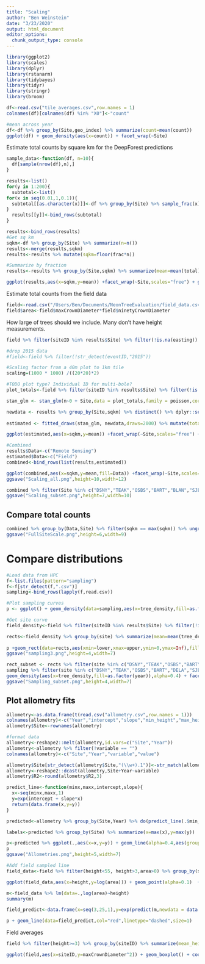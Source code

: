 ```yaml
---
title: "Scaling"
author: "Ben Weinstein"
date: "3/23/2020"
output: html_document
editor_options: 
  chunk_output_type: console
---
```


```r
library(ggplot2)
library(scales)
library(dplyr)
library(rstanarm)
library(tidybayes)
library(tidyr)
library(stringr)
library(broom)
```

```r
df<-read.csv("tile_averages.csv",row.names = 1)
colnames(df)[colnames(df) %in% "X0"]<-"count"

#mean across year
df<-df %>% group_by(Site,geo_index) %>% summarize(count=mean(count))
ggplot(df) + geom_density(aes(x=count)) + facet_wrap(~Site)
```

Estimate total counts by square km for the DeepForest predictions

```r
sample_data<-function(df, n=10){
  df[sample(nrow(df),n),]
}

results<-list()
for(y in 1:200){
  subtotal<-list()
for(x in seq(0.01,1,0.1)){
  subtotal[[as.character(x)]]<-df %>% group_by(Site) %>% sample_frac(x) %>% summarize(total=sum(count)) %>% mutate(frac=x)
}
  results[[y]]<-bind_rows(subtotal)
}

results<-bind_rows(results)
#Get sq km
sqkm<-df %>% group_by(Site) %>% summarize(n=n())
results<-merge(results,sqkm)
results<-results %>% mutate(sqkm=floor(frac*n))

#Summarize by fraction
results<-results %>% group_by(Site,sqkm) %>% summarize(mean=mean(total),lower=quantile(total,0.05),upper=quantile(total,0.95))

ggplot(results,aes(x=sqkm,y=mean)) +facet_wrap(~Site,scales="free") + geom_line() + geom_ribbon(aes(ymin=lower,ymax=upper)) + scale_y_continuous(label=comma) + labs(x="Extent (km^2)",y="Tree Count")
```

Estimate total counts from the field data

```r
field<-read.csv("/Users/Ben/Documents/NeonTreeEvaluation/field_data.csv")
field$area<-field$maxCrownDiameter*field$ninetyCrownDiameter
```

How large of trees should we include. Many don't have height measurements.

```r
field %>% filter(siteID %in% results$Site) %>% filter(!is.na(easting)) %>% filter(stemDiameter < 8) %>% ggplot(.,aes(x=height,fill=siteID)) + geom_density(alpha=0.5) 
```

```r
#drop 2015 data
#field<-field %>% filter(!str_detect(eventID,"2015"))

#Scaling factor from a 40m plot to 1km tile
scaling=(1000 * 1000) /((20*20)*2)

#TODO plot type? Individual ID for multi-bole?
plot_totals<-field %>% filter(siteID %in% results$Site) %>% filter(!is.na(easting)) %>% filter(stemDiameter > 7.5) %>% filter(is.na(height)|height>3) %>% group_by(Site=siteID,plotID,eventID) %>% summarize(n=n()) %>% summarize(n=round(mean(n)))

stan_glm <- stan_glm(n~0 + Site,data = plot_totals,family = poisson,cores=4, iter=20000) 
```

```r
newdata <- results %>% group_by(Site,sqkm) %>% distinct() %>% dplyr::select(Site,sqkm) %>% filter(Site %in% plot_totals$Site)
  
estimated <- fitted_draws(stan_glm, newdata,draws=2000) %>% mutate(total=(sqkm * .value)*scaling)  %>% group_by(Site,sqkm,.draw) %>% summarize(total=sum(total)) %>% summarize(mean=mean(total),lower=quantile(total,0.05),upper=quantile(total,0.95))

ggplot(estimated,aes(x=sqkm,y=mean)) +facet_wrap(~Site,scales="free") + geom_line() + geom_ribbon(aes(ymin=lower,ymax=upper)) + scale_y_continuous(label=comma) + labs(x="Extent (km^2)",y="Tree Count")

#Combined
results$Data<-c("Remote Sensing")
estimated$Data<-c("Field")
combined<-bind_rows(list(results,estimated))

ggplot(combined,aes(x=sqkm,y=mean,fill=Data)) +facet_wrap(~Site,scales="free") + geom_line(col="black") + geom_ribbon(aes(ymin=lower,ymax=upper),alpha=0.5) + scale_y_continuous(label=comma) + labs(x="Extent (km^2)",y="Tree Count")  + theme_bw()
ggsave("Scaling_all.png",height=10,width=12)

combined %>% filter(Site %in% c("DSNY","TEAK","OSBS","BART","BLAN","SJER","MLBS","WREF","KONZ")) %>% ggplot(. ,aes(x=sqkm,y=mean,fill=Data)) +facet_wrap(~Site,scales="free") + geom_line(col="black") + geom_ribbon(aes(ymin=lower,ymax=upper),alpha=0.5) + scale_y_continuous(label=comma) + labs(x="Extent (km^2)",y="Tree Count")  + theme_bw()
ggsave("Scaling_subset.png",height=7,width=10)
```

## Compare total counts

```r
combined %>% group_by(Data,Site) %>% filter(sqkm == max(sqkm)) %>% ungroup() %>% pivot_wider(names_from=Data,values_from=c(mean,lower,upper)) %>% ggplot(., aes(x=mean_Field,y=`mean_Remote Sensing`)) + geom_point()  + labs(x="Field",y="Remote Sensing") + ggtitle("Tree Count") + geom_abline(linetype="dashed") + coord_fixed()    + geom_text(aes(label=Site),size=2,hjust=1.1,vjust=1.2) + theme_bw()  + scale_x_continuous(limits=c(0e7,1.5e7),labels=comma) + scale_y_continuous(limits=c(0e7,1e7),labels=comma) + geom_errorbarh(aes(xmin=lower_Field,xmax=upper_Field))
ggsave("FullSiteScale.png",height=6,width=9)
```

# Compare distributions

```r
#Load data from HPC
f<-list.files(pattern="sampling")
f<-f[str_detect(f,".csv")]
sampling<-bind_rows(lapply(f,read.csv))

#Plot sampling curves
p <- ggplot() + geom_density(data=sampling,aes(x=tree_density,fill=as.factor(year)),alpha=0.4) + facet_wrap(~site,scales="free") + labs(fill="year")

#Get site curve
field_density<-field %>% filter(siteID %in% results$Site) %>% filter(!is.na(easting)) %>% filter(stemDiameter > 7.5) %>% filter(is.na(height)|height>3) %>% group_by(site=siteID,plotID,eventID) %>% summarize(n=n()) %>% summarize(tree_density=round(mean(n)))

rects<-field_density %>% group_by(site) %>% summarize(mean=mean(tree_density),lower=quantile(tree_density,0.05), upper=quantile(tree_density,0.95))
  
p +geom_rect(data=rects,aes(xmin=lower,xmax=upper,ymin=0,ymax=Inf),fill="black",alpha=0.2) + geom_vline(data=rects,aes(xintercept=mean),linetype="dashed") + theme_bw() + labs(x="Trees per plot",fill="Year")
ggsave("sampling3.png",height=4,width=7)

rect_subset <- rects %>% filter(site %in% c("DSNY","TEAK","OSBS","BART","DELA","SJER","JERC","WREF","LENO"))
sampling %>% filter(site %in% c("DSNY","TEAK","OSBS","BART","DELA","SJER","JERC","WREF","LENO")) %>% ggplot(.) + 
geom_density(aes(x=tree_density,fill=as.factor(year)),alpha=0.4) + facet_wrap(~site,scales="free") + labs(fill="year") +geom_rect(data=rect_subset,aes(xmin=lower,xmax=upper,ymin=0,ymax=Inf),fill="black",alpha=0.2) + geom_vline(data=rect_subset,aes(xintercept=mean),linetype="dashed") + theme_bw() + labs(x="Trees per plot",fill="Year")
ggsave("Sampling_subset.png",height=4,width=7)
```

## Plot allometry fits

```r
allometry<-as.data.frame(t(read.csv("allometry.csv",row.names = 1)))
colnames(allometry)<-c("Year","intercept","slope","min_height","max_height","R2","n")
allometry$Site<-rownames(allometry)

#format data
allometry<-reshape2::melt(allometry,id.vars=c("Site","Year"))
allometry<-allometry %>% filter(!variable == "")
colnames(allometry)<-c("Site","Year","variable","value")

allometry$Site[str_detect(allometry$Site,"(\\w+).1")]<-str_match(allometry$Site[str_detect(allometry$Site,"(\\w+).1")], "(\\w+).")[,2]
allometry<-reshape2::dcast(allometry,Site+Year~variable)
allometry$R2<-round(allometry$R2,3)
```

```r
predict_line<-function(minx,maxx,intercept,slope){
  x<-seq(minx,maxx,1)
  y=exp(intercept + slope*x)
  return(data.frame(x,y=y))
}

predicted<-allometry %>% group_by(Site,Year) %>% do(predict_line(.$min_height,.$max_height,.$intercept,.$slope)) %>% mutate(group=paste(Site,Year)) %>% group_by(Site) %>% mutate(Year=as.numeric(Year)) %>% filter(Year==max(Year)) 

labels<-predicted %>% group_by(Site) %>% summarize(x=max(x),y=max(y))

p<-predicted %>% ggplot(.,aes(x=x,y=y)) + geom_line(alpha=0.4,aes(group=group)) + labs(x="Height (m)",y="Crown Area (m^2)") + theme_bw() + geom_text(data=labels,aes(x=x,y=y,label=Site),size=2) + scale_x_continuous(n.breaks=10)
p
ggsave("Allometries.png",height=5,width=7)
```

```r
#Add field sampled line
field_data<-field %>% filter(height<55, height>3,area>0) %>% group_by(siteID,individualID) %>% summarize(height=mean(height,na.rm=T),area=mean(area,na.rm=T))

ggplot(field_data,aes(x=height,y=log(area))) + geom_point(alpha=0.1)  + stat_smooth(method="lm")

m<-field_data %>% lm(data=.,log(area)~height)
summary(m)

field_predict<-data.frame(x=seq(3,25,1),y=exp(predict(m,newdata = data.frame(height=seq(3,25,1)))))

p + geom_line(data=field_predict,col="red",linetype="dashed",size=1)
```

Field averages
```r
field %>% filter(height>=3) %>% group_by(siteID) %>% summarize(mean_height=mean(height), mean_area=mean(maxCrownDiameter * ninetyCrownDiameter,na.rm=T)) %>% filter(siteID=="SJER")

ggplot(field,aes(x=siteID,y=maxCrownDiameter^2)) + geom_boxplot() + coord_flip() + ylim(0,200)
```
